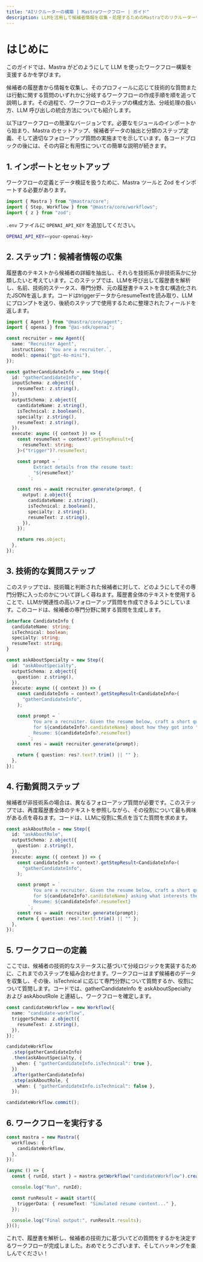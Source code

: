```yaml
---
title: "AIリクルーターの構築 | Mastraワークフロー | ガイド"
description: LLMを活用して候補者情報を収集・処理するためのMastraでのリクルーターワークフロー構築ガイド。
---
```


# はじめに

このガイドでは、Mastra がどのようにして LLM を使ったワークフロー構築を支援するかを学びます。

候補者の履歴書から情報を収集し、そのプロフィールに応じて技術的な質問または行動に関する質問のいずれかに分岐するワークフローの作成手順を順を追って説明します。その過程で、ワークフローのステップの構成方法、分岐処理の扱い方、LLM 呼び出しの統合方法についても紹介します。

以下はワークフローの簡潔なバージョンです。必要なモジュールのインポートから始まり、Mastra のセットアップ、候補者データの抽出と分類のステップ定義、そして適切なフォローアップ質問の実施までを示しています。各コードブロックの後には、その内容と有用性についての簡単な説明が続きます。

## 1. インポートとセットアップ

ワークフローの定義とデータ検証を扱うために、Mastra ツールと Zod をインポートする必要があります。

```ts filename="src/mastra/index.ts" copy
import { Mastra } from "@mastra/core";
import { Step, Workflow } from "@mastra/core/workflows";
import { z } from "zod";
```

`.env` ファイルに `OPENAI_API_KEY` を追加してください。

```bash filename=".env" copy
OPENAI_API_KEY=<your-openai-key>
```

## 2. ステップ1：候補者情報の収集

履歴書のテキストから候補者の詳細を抽出し、それらを技術系か非技術系かに分類したいと考えています。このステップでは、LLMを呼び出して履歴書を解析し、名前、技術的ステータス、専門分野、元の履歴書テキストを含む構造化されたJSONを返します。コードはtriggerデータからresumeTextを読み取り、LLMにプロンプトを送り、後続のステップで使用するために整理されたフィールドを返します。

```ts filename="src/mastra/index.ts" copy
import { Agent } from "@mastra/core/agent";
import { openai } from "@ai-sdk/openai";

const recruiter = new Agent({
  name: "Recruiter Agent",
  instructions: `You are a recruiter.`,
  model: openai("gpt-4o-mini"),
});

const gatherCandidateInfo = new Step({
  id: "gatherCandidateInfo",
  inputSchema: z.object({
    resumeText: z.string(),
  }),
  outputSchema: z.object({
    candidateName: z.string(),
    isTechnical: z.boolean(),
    specialty: z.string(),
    resumeText: z.string(),
  }),
  execute: async ({ context }) => {
    const resumeText = context?.getStepResult<{
      resumeText: string;
    }>("trigger")?.resumeText;

    const prompt = `
          Extract details from the resume text:
          "${resumeText}"
        `;

    const res = await recruiter.generate(prompt, {
      output: z.object({
        candidateName: z.string(),
        isTechnical: z.boolean(),
        specialty: z.string(),
        resumeText: z.string(),
      }),
    });

    return res.object;
  },
});
```

## 3. 技術的な質問ステップ

このステップでは、技術職と判断された候補者に対して、どのようにしてその専門分野に入ったのかについて詳しく尋ねます。履歴書全体のテキストを使用することで、LLMが関連性の高いフォローアップ質問を作成できるようにしています。このコードは、候補者の専門分野に関する質問を生成します。

```ts filename="src/mastra/index.ts" copy
interface CandidateInfo {
  candidateName: string;
  isTechnical: boolean;
  specialty: string;
  resumeText: string;
}

const askAboutSpecialty = new Step({
  id: "askAboutSpecialty",
  outputSchema: z.object({
    question: z.string(),
  }),
  execute: async ({ context }) => {
    const candidateInfo = context?.getStepResult<CandidateInfo>(
      "gatherCandidateInfo",
    );

    const prompt = `
          You are a recruiter. Given the resume below, craft a short question
          for ${candidateInfo?.candidateName} about how they got into "${candidateInfo?.specialty}".
          Resume: ${candidateInfo?.resumeText}
        `;
    const res = await recruiter.generate(prompt);

    return { question: res?.text?.trim() || "" };
  },
});
```

## 4. 行動質問ステップ

候補者が非技術系の場合は、異なるフォローアップ質問が必要です。このステップでは、再度履歴書全体のテキストを参照しながら、その役割について最も興味がある点を尋ねます。コードは、LLMに役割に焦点を当てた質問を求めます。

```ts filename="src/mastra/index.ts" copy
const askAboutRole = new Step({
  id: "askAboutRole",
  outputSchema: z.object({
    question: z.string(),
  }),
  execute: async ({ context }) => {
    const candidateInfo = context?.getStepResult<CandidateInfo>(
      "gatherCandidateInfo",
    );

    const prompt = `
          You are a recruiter. Given the resume below, craft a short question
          for ${candidateInfo?.candidateName} asking what interests them most about this role.
          Resume: ${candidateInfo?.resumeText}
        `;
    const res = await recruiter.generate(prompt);
    return { question: res?.text?.trim() || "" };
  },
});
```

## 5. ワークフローの定義

ここでは、候補者の技術的なステータスに基づいて分岐ロジックを実装するために、これまでのステップを組み合わせます。ワークフローはまず候補者のデータを収集し、その後、isTechnical に応じて専門分野について質問するか、役割について質問します。コードでは、gatherCandidateInfo を askAboutSpecialty および askAboutRole と連結し、ワークフローを確定します。

```ts filename="src/mastra/index.ts" copy
const candidateWorkflow = new Workflow({
  name: "candidate-workflow",
  triggerSchema: z.object({
    resumeText: z.string(),
  }),
});

candidateWorkflow
  .step(gatherCandidateInfo)
  .then(askAboutSpecialty, {
    when: { "gatherCandidateInfo.isTechnical": true },
  })
  .after(gatherCandidateInfo)
  .step(askAboutRole, {
    when: { "gatherCandidateInfo.isTechnical": false },
  });

candidateWorkflow.commit();
```

## 6. ワークフローを実行する

```ts filename="src/mastra/index.ts" copy
const mastra = new Mastra({
  workflows: {
    candidateWorkflow,
  },
});

(async () => {
  const { runId, start } = mastra.getWorkflow("candidateWorkflow").createRun();

  console.log("Run", runId);

  const runResult = await start({
    triggerData: { resumeText: "Simulated resume content..." },
  });

  console.log("Final output:", runResult.results);
})();
```

これで、履歴書を解析し、候補者の技術力に基づいてどの質問をするかを決定するワークフローが完成しました。おめでとうございます、そしてハッキングを楽しんでください！

